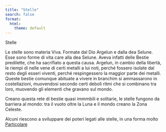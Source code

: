 ```yaml
---
title: "Stelle"
search: false
format:
  html:
    theme: default
---
```


Stelle

Le stelle sono materia Viva. Formate dal Dio Argelun e dalla dea Selune. Esse sono forme di vita care alla dea Selune. Aveva infatti delle Bestie predilette, che ha sacrifiato a questa causa. Argelun, in cambio della libertà, le riempì di nelle vene di certi metalli a lui noti, perché fossero isolate dal resto degli esseri viventi, perché respingessero la maggior parte dei metalli. Queste bestie comunque abituate a vivere in branchim si ammassarono in costellazioni, muovendosi secondo certi deboli ritmi che si combinano tra loro, muovendo gli elementi che gravano sul mondo.

Creano questa rete di bestie quasi immmbili e solitarie, le stelle fungono da barriera al mondo: tra il vuoto oltre la Luna e il mondo creano la Zona Celeste.

Alcuni riescono a sviluppare dei poteri legati alle stelle, in una forma molto [Particolare](/capitoli/Regole/Classi%20Nascoste/astrologo.html)